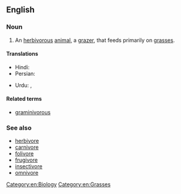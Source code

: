 ==English==

===Noun===
{{wikipedia}}
{{en-noun}}

# An [[herbivorous]] [[animal]], a [[grazer]], that feeds primarily on [[grass|grasses]].

====Translations====
{{trans-top|grass-eating animal}}
* Hindi: {{t|hi|चराक|m|tr=charāk}}
* Persian: {{t+|fa|چرنده|tr=charande}}
{{trans-mid}}
* Urdu: {{t|ur|چراک|tr=charāk|m}}, {{t|ur|چرندہ|tr=charanda|m}}
{{trans-bottom}}

====Related terms====
* [[graminivorous]]

===See also===
* [[herbivore]]
* [[carnivore]]
* [[folivore]]
* [[frugivore]]
* [[insectivore]]
* [[omnivore]]

[[Category:en:Biology]]
[[Category:en:Grasses]]